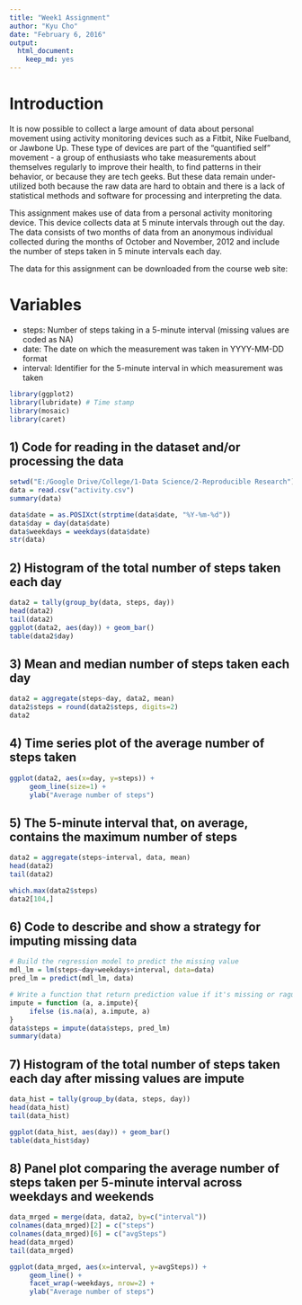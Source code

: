 ```yaml
---
title: "Week1 Assignment"
author: "Kyu Cho"
date: "February 6, 2016"
output:
  html_document:
    keep_md: yes
---
```

# Introduction
It is now possible to collect a large amount of data about personal movement using activity monitoring devices such as a Fitbit, Nike Fuelband, or Jawbone Up. These type of devices are part of the "quantified self" movement - a group of enthusiasts who take measurements about themselves regularly to improve their health, to find patterns in their behavior, or because they are tech geeks. But these data remain under-utilized both because the raw data are hard to obtain and there is a lack of statistical methods and software for processing and interpreting the data.

This assignment makes use of data from a personal activity monitoring device. This device collects data at 5 minute intervals through out the day. The data consists of two months of data from an anonymous individual collected during the months of October and November, 2012 and include the number of steps taken in 5 minute intervals each day.

The data for this assignment can be downloaded from the course web site:

# Variables
- steps: Number of steps taking in a 5-minute interval (missing values are coded as NA)
- date: The date on which the measurement was taken in YYYY-MM-DD format
- interval: Identifier for the 5-minute interval in which measurement was taken
```r
library(ggplot2)
library(lubridate) # Time stamp
library(mosaic)
library(caret)
```

## 1) Code for reading in the dataset and/or processing the data
```r
setwd("E:/Google Drive/College/1-Data Science/2-Reproducible Research")
data = read.csv("activity.csv")
summary(data)

data$date = as.POSIXct(strptime(data$date, "%Y-%m-%d"))
data$day = day(data$date)
data$weekdays = weekdays(data$date)
str(data)
```

## 2) Histogram of the total number of steps taken each day
```r
data2 = tally(group_by(data, steps, day))
head(data2)
tail(data2)
ggplot(data2, aes(day)) + geom_bar()
table(data2$day)
```

## 3) Mean and median number of steps taken each day
```r
data2 = aggregate(steps~day, data2, mean)
data2$steps = round(data2$steps, digits=2)
data2
```

## 4) Time series plot of the average number of steps taken
```r
ggplot(data2, aes(x=day, y=steps)) + 
     geom_line(size=1) +
     ylab("Average number of steps")
```

## 5) The 5-minute interval that, on average, contains the maximum number of steps
```r
data2 = aggregate(steps~interval, data, mean)
head(data2)
tail(data2)

which.max(data2$steps)
data2[104,]
```

## 6) Code to describe and show a strategy for imputing missing data
```r
# Build the regression model to predict the missing value
mdl_lm = lm(steps~day+weekdays+interval, data=data)
pred_lm = predict(mdl_lm, data)

# Write a function that return prediction value if it's missing or ragular value
impute = function (a, a.impute){
     ifelse (is.na(a), a.impute, a)
}
data$steps = impute(data$steps, pred_lm)
summary(data)
```

## 7) Histogram of the total number of steps taken each day after missing values are impute
```r
data_hist = tally(group_by(data, steps, day))
head(data_hist)
tail(data_hist)

ggplot(data_hist, aes(day)) + geom_bar()
table(data_hist$day)
```


## 8) Panel plot comparing the average number of steps taken per 5-minute interval across weekdays and weekends
```r
data_mrged = merge(data, data2, by=c("interval")) 
colnames(data_mrged)[2] = c("steps")
colnames(data_mrged)[6] = c("avgSteps")
head(data_mrged)
tail(data_mrged)

ggplot(data_mrged, aes(x=interval, y=avgSteps)) + 
     geom_line() +
     facet_wrap(~weekdays, nrow=2) +
     ylab("Average number of steps")
```

